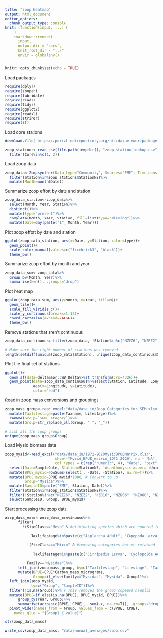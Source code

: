 ```yaml
---
title: "zoop heatmap"
output: html_document
editor_options: 
  chunk_output_type: console
knit: (function(input, ...) {
    )
    rmarkdown::render(
      input,
      output_dir = 'docs',
      knit_root_dir = "../",
      envir = globalenv()
---
```


```r
knitr::opts_chunk$set(echo = TRUE)
```

Load packages
```r
require(dplyr)
require(zooper)
require(lubridate)
require(readr)
require(tidyr)
require(ggplot2)
require(readxl)
require(stringr)
require(sf)
```

Load core stations
```r
download.file("https://portal.edirepository.org/nis/dataviewer?packageid=edi.522.7&entityid=71dd301f30a2bc2e40f5da573dde9f97", destfile = file.path(tempdir(), "zoop_station_lookup.csv"))

zoop_stations<-read_csv(file.path(tempdir(), "zoop_station_lookup.csv"))%>%
  filter(Core%in%c(1, 2))
```

Load zoop data
```r
zoop_data<-Zoopsynther(Data_type="Community", Sources="EMP", Time_consistency = TRUE)%>%
  filter(Station%in%zoop_stations$StationNZ)%>%
  mutate(Month=month(Date))
```

Summarize zoop effort by date and station
```r
zoop_data_station<-zoop_data%>%
  select(Month, Year, Station)%>%
  distinct()%>%
  mutate(type="present")%>%
  complete(Month, Year, Station, fill=list(type="missing"))%>%
  mutate(Date=dmy(paste("1", Month, Year)))
```

Plot zoop effort by date and station
```r
ggplot(zoop_data_station, aes(x=Date, y=Station, color=type))+
  geom_point()+
  scale_color_manual(values=c("firebrick3", "black"))+
  theme_bw()
```


Summarize zoop effort by month and year
```r
zoop_data_sum<-zoop_data%>%
  group_by(Month, Year)%>%
  summarise(N=n(), .groups="drop")
```

Plot heat map
```r
ggplot(zoop_data_sum, aes(y=Month, x=Year, fill=N))+
  geom_tile()+
  scale_fill_viridis_c()+
  scale_y_continuous(breaks=1:12)+
  coord_cartesian(expand=FALSE)+
  theme_bw()
```

Remove stations that aren't continuous
```r
zoop_data_continuous<-filter(zoop_data, !Station%in%c("NZEZ6", "NZEZ2", "NZD16", "NZD06", "NZ080", "NZ042"))

# Make sure the right number of stations was removed
length(setdiff(unique(zoop_data$Station), unique(zoop_data_continuous$Station)))==6
```

Plot the final set of stations
```r
ggplot()+
  geom_sf(data=deltamapr::WW_Delta%>%st_transform(crs=4326))+
  geom_point(data=zoop_data_continuous%>%select(Station, Latitude, Longitude)%>%distinct(), 
             aes(x=Longitude, y=Latitude),
             color="red")
```

Read in zoop mass conversions and groupings
```r
zoop_mass_group<-read_excel("data/data_in/Zoop Categories for SEM.xlsx", na = "NA")%>%
  mutate(Taxlifestage=paste(Taxname, Lifestage))%>%
  rename(Group=`SEM Category`)%>%
  mutate(Group=str_replace_all(Group, " ", "_"))

# List all the zoop groups
unique(zoop_mass_group$Group)
```

Load Mysid biomass data
```r
zoop_mysid<-read_excel("data/data_in/1972-2020MysidBPUEMatrix.xlsx",
                       sheet="Mysid_BPUE_matrix_1972-2020", na = "NA",
                       col_types = c(rep("numeric", 4), "date", "text", "text", rep("text", 7), rep("numeric", 8)))%>%
  select(Date=SampleDate, Station=StationNZ, `Acanthomysis aspera`:Unidentified)%>%
  mutate(BPUE_mysid=rowSums(select(., -Date, -Station), na.rm=T))%>%
  mutate(BPUE_mysid=BPUE_mysid*1000, # Convert to ug
         Group="Mysida")%>%
  mutate(SampleID=paste("EMP", Station, Date))%>%
  filter(Station%in%zoop_stations$StationNZ)%>%
  filter(!Station%in%c("NZEZ6", "NZEZ2", "NZD16", "NZD06", "NZ080", "NZ042"))%>%
  select(SampleID, Group, BPUE_mysid)
```


Start processing the zoop data
```r
zoop_data_mass<-zoop_data_continuous%>%
      filter(
        !(SizeClass=="Meso" & #eliminating species which are counted in meso and micro and retained better in the micro net from the meso calcs
            
            Taxlifestage%in%paste(c("Asplancha Adult", "Copepoda Larva","Cyclopoida Juvenile", "Eurytemora affinis Larva", "Harpacticoida Undifferentiated",                                      "Keratella Adult", "Limnoithona Adult", "Limnoithona Juvenile", "Limnoithona sinenesis Adult", "Limnoithona tetraspina                                         Adult", "Oithona Adult", "Oithona Juvenile", "Oithona davisae Adult", "Polyarthra Adult","Pseudodiaptomus Larva",                                             "Rotifera Adult", "Sinocalanus doerrii Larva", "Synchaeta Adult", "Synchaeta bicornis Adult", "Trichocerca Adult")))| 
            
          !(SizeClass=="Micro" & #removing categories better retained in meso net from micro net matrix
              
             Taxlifestage%in%paste(c("Cirripedia Larva", "Cyclopoida Adult", "Oithona similis"))) |
              
          Family=="Mysidae")%>%
      left_join(zoop_mass_group, by=c("Taxlifestage", "Lifestage", "Taxname"))%>%
      mutate(BPUE=CPUE*Carbon_mass_micrograms,
             Group=if_else(Family=="Mysidae", "Mysida", Group))%>%
  left_join(zoop_mysid, 
            by=c("Group", "SampleID"))%>%
  filter(!is.na(Group))%>% # This removes the group copepod nauplii
  mutate(BPUE=if_else(is.na(BPUE), BPUE_mysid, BPUE))%>%
      group_by(Year, Group)%>%
      summarise(across(c(BPUE, CPUE), ~sum(.x, na.rm=T)), .groups="drop")%>%
  pivot_wider(names_from = Group, values_from = c(BPUE, CPUE),
    names_glue = "{Group}_{.value}")

str(zoop_data_mass)

write_csv(zoop_data_mass, "data/annual_averages/zoop.csv")
```

